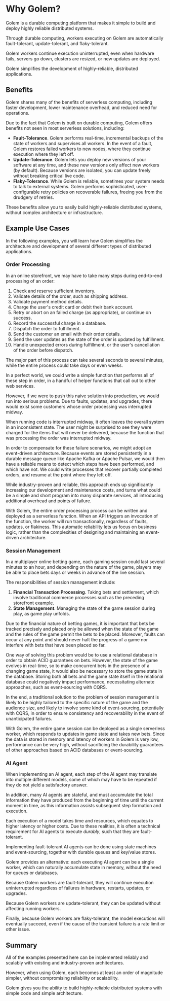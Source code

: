 # Why Golem?

Golem is a durable computing platform that makes it simple to build and deploy
highly reliable distributed systems.

Through durable computing, workers executing on Golem are automatically
fault-tolerant, update-tolerant, and flaky-tolerant.

Golem workers continue execution uninterrupted, even when hardware fails, servers go down, clusters are resized,
or new updates are deployed.

Golem simplifies the development of highly-reliable, distributed applications.

## Benefits

Golem shares many of the benefits of serverless computing, including faster
development, lower maintenance overhead, and reduced need for operations.

Due to the fact that Golem is built on durable computing, Golem offers benefits
not seen in most serverless solutions, including:

- **Fault-Tolerance**. Golem performs real-time, incremental backups of the
  state of workers and supervises all workers. In the event of a fault, Golem
  restores failed workers to new nodes, where they continue execution where they
  left off.
- **Update-Tolerance**. Golem lets you deploy new versions of your software at
  any time, and these new versions only affect new workers (by default). Because
  versions are isolated, you can update freely without breaking critical live
  code.
- **Flaky-Tolerance**. While Golem is reliable, sometimes your system needs to
  talk to external systems. Golem performs sophisticated, user-configurable
  retry policies on recoverable failures, freeing you from the drudgery of
  retries.

These benefits allow you to easily build highly-reliable distributed systems,
without complex architecture or infrastructure.

## Example Use Cases

In the following examples, you will learn how Golem simplifies the architecture
and development of several different types of distributed applications.

### Order Processing

In an online storefront, we may have to take many steps during end-to-end
processing of an order:

1. Check and reserve sufficient inventory.
2. Validate details of the order, such as shipping address.
3. Validate payment method details.
4. Charge the user's credit card or debit their bank account.
5. Retry or abort on an failed charge (as appropriate), or continue on success.
6. Record the successful charge in a database.
7. Dispatch the order to fulfillment.
8. Send the customer an email with their order details.
9. Send the user updates as the state of the order is updated by fulfillment.
10. Handle unexpected errors during fulfillment, or the user's cancellation of
    the order before dispatch.

The major part of this process can take several seconds to several minutes,
while the entire process could take days or even weeks.

In a perfect world, we could write a simple function that performs all of these
step in order, in a handful of helper functions that call out to other web
services.

However, if we were to push this naive solution into production, we would run
into serious problems. Due to faults, updates, and upgrades, there would exist
some customers whose order processing was interrupted midway.

When running code is interrupted midway, it often leaves the overall system in
an inconsistent state. The user might be surprised to see they were charged for
the items that will never be delivered, because the function that was processing
the order was interrupted midway.

In order to compensate for these failure scenarios, we might adopt an
event-driven architecture. Because events are stored persistently in a durable
message queue like Apache Kafka or Apache Pulsar, we would then have a reliable
means to detect which steps have been performed, and which have not. We could
write processes that recover partially completed orders, and resume at the point
where they left off.

While industry-proven and reliable, this approach ends up significantly
increasing our development and maintenance costs, and turns what could be a
simple and short program into many disparate services, all introducing
additional overhead and points of failure.

With Golem, the entire order processing process can be written and deployed as a
serverless function. When an API triggers an invocation of the function, the
worker will run transactionally, regardless of faults, updates, or flakiness.
This automatic reliability lets us focus on business logic, rather than the
complexities of designing and maintaining an event-driven architecture.

### Session Management

In a multiplayer online betting game, each gaming session could last several
minutes to an hour, and depending on the nature of the game, players may be able
to place bets days or weeks in advance of the live session.

The responsibilities of session management include:

1. **Financial Transaction Processing**. Taking bets and settlement, which
   involve traditional commerce processes such as the preceding storefront example.
2. **State Management**. Managing the state of the game session during play, as
   game play unfolds.

Due to the financial nature of betting games, it is important that bets be
tracked precisely and placed only be allowed when the state of the game and the
rules of the game permit the bets to be placed. Moreover, faults can occur at
any point and should never halt the progress of a game nor interfere with bets
that have been placed so far.

One way of solving this problem would be to use a relational database in order
to obtain ACID guarantees on bets. However, the state of the game evolves in
real-time, so to make concurrent bets in the presence of a changing game state,
it would also be necessary to store the game state in the database. Storing both
all bets and the game state itself in the relational database could negatively
impact performance, necessitating alternate approaches, such as event-sourcing
with CQRS.

In the end, a traditional solution to the problem of session management is
likely to be highly tailored to the specific nature of the game and the audience
size, and likely to involve some kind of event-sourcing, potentially with CQRS,
in order to ensure consistency and recoverability in the event of unanticipated
failures.

With Golem, the entire game session can be deployed as a single serverless
worker, which responds to updates in game state and takes new bets. Since the
data is stored in memory and latency of workers in Golem is very low,
performance can be very high, without sacrificing the durability guarantees of
other approaches based on ACID databases or event-sourcing.

### AI Agent

When implementing an AI agent, each step of the AI agent may translate into
multiple different models, some of which may have to be repeated if they do not
yield a satisfactory answer.

In addition, many AI agents are stateful, and must accumulate the total
information they have produced from the beginning of time until the current
moment in time, as this information assists subsequent step formation and
execution.

Each execution of a model takes time and resources, which equates to higher
latency or higher costs. Due to these realities, it is often a technical
requirement for AI agents to execute _durably_, such that they are
fault-tolerant.

Implementing fault-tolerant AI agents can be done using state machines and
event-sourcing, together with durable queues and key/value stores.

Golem provides an alternative: each executing AI agent can be a single worker,
which can naturally accumulate state in memory, without the need for queues or
databases.

Because Golem workers are fault-tolerant, they will continue execution
uninterrupted regardless of failures in hardware, restarts, updates, or
upgrades.

Because Golem workers are update-tolerant, they can be updated without affecting
running workers.

Finally, because Golem workers are flaky-tolerant, the model executions will
eventually succeed, even if the cause of the transient failure is a rate limit
or other issue.

## Summary

All of the examples presented here can be implemented reliably and scalably with
existing and industry-proven architectures.

However, when using Golem, each becomes at least an order of magnitude simpler,
without compromising reliability or scalability.

Golem gives you the ability to build highly-reliable distributed systems with
simple code and simple architecture.
